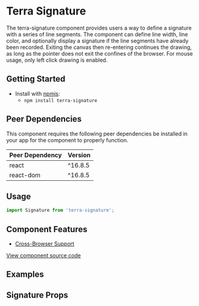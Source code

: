 


<Badge />

# Terra Signature

The terra-signature component provides users a way to define a signature with a series of line segments.
The component can define line width, line color, and optionally display a signature if the line segments have
already been recorded. Exiting the canvas then re-entering continues the drawing, as long as the pointer does not exit the confines of the browser. For mouse usage, only left click drawing is enabled.

## Getting Started

- Install with [npmjs](https://www.npmjs.com):
  - `npm install terra-signature`

<!-- AUTO-GENERATED-CONTENT:START Peer Dependencies -->
## Peer Dependencies

This component requires the following peer dependencies be installed in your app for the component to properly function.

| Peer Dependency | Version |
|-|-|
| react | ^16.8.5 |
| react-dom | ^16.8.5 |

<!-- AUTO-GENERATED-CONTENT:END -->

## Usage

```jsx
import Signature from 'terra-signature';
```

## Component Features
* [Cross-Browser Support](https://engineering.cerner.com/terra-ui/contributing/terra-ui/component-standards#cross-browser-support)

[View component source code](https://github.com/cerner/terra-core/tree/master/packages/terra-signature)

## Examples
<SignatureExample />

## Signature Props
<SignaturePropsTable />
